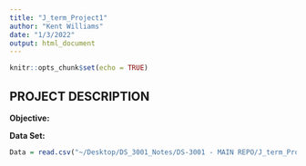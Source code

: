 ```yaml
---
title: "J_term_Project1"
author: "Kent Williams"
date: "1/3/2022"
output: html_document
---
```


```r
knitr::opts_chunk$set(echo = TRUE)
```

## PROJECT DESCRIPTION

**Objective:**


**Data Set:**



```r
Data = read.csv("~/Desktop/DS_3001_Notes/DS-3001 - MAIN REPO/J_term_Project1/salaries-by-regioncsv.csv")
```



